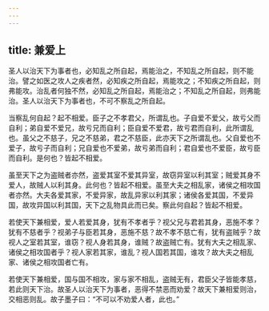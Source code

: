 ```yaml
---
---
---
```

title: 兼爱上
---




圣人以治天下为事者也，必知乱之所自起，焉能治之，不知乱之所自起，则不能治。譬之如医之攻人之疾者然，必知疾之所自起，焉能攻之；不知疾之所自起，则弗能攻。治乱者何独不然，必知乱之所自起，焉能治之；不知乱之所自起，则弗能治。圣人以治天下为事者也，不可不察乱之所自起。

当察乱何自起？起不相爱。臣子之不孝君父，所谓乱也。子自爱不爱父，故亏父而自利；弟自爱不爱兄，故亏兄而自利；臣自爱不爱君，故亏君而自利，此所谓乱也。虽父之不慈子，兄之不慈弟，君之不慈臣，此亦天下之所谓乱也。父自爱也不爱子，故亏子而自利；兄自爱也不爱弟，故亏弟而自利；君自爱也不爱臣，故亏臣而自利。是何也？皆起不相爱。

虽至天下之为盗贼者亦然，盗爱其室不爱其异室，故窃异室以利其室；贼爱其身不爱人，故贼人以利其身。此何也？皆起不相爱。虽至大夫之相乱家，诸侯之相攻国者亦然。大夫各爱其家，不爱异家，故乱异家以利其家；诸侯各爱其国，不爱异国，故攻异国以利其国，天下之乱物具此而已矣。察此何自起？皆起不相爱。

若使天下兼相爱，爱人若爱其身，犹有不孝者乎？视父兄与君若其身，恶施不孝？犹有不慈者乎？视弟子与臣若其身，恶施不慈？故不孝不慈亡有，犹有盗贼乎？故视人之室若其室，谁窃？视人身若其身，谁贼？故盗贼亡有。犹有大夫之相乱家、诸侯之相攻国者乎？视人家若其家，谁乱？视人国若其国，谁攻？故大夫之相乱家、诸侯之相攻国者亡有。

若使天下兼相爱，国与国不相攻，家与家不相乱，盗贼无有，君臣父子皆能孝慈，若此则天下治。故圣人以治天下为事者，恶得不禁恶而劝爱？故天下兼相爱则治，交相恶则乱。故子墨子曰：“不可以不劝爱人者，此也。”